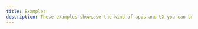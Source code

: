 ```yaml
---
title: Examples
description: These examples showcase the kind of apps and UX you can build with URPC.
---
```


<DemoGrid>
  <DemoCard
    title="UniWeb3 example with Next.js"
    description="A demo app that shows how to use UniWeb3 with Next.js."
    image="/urpc/examples/1.jpg"
    demoUrl="https://github.com/unifi-lab/unify/tree/main/examples/nextjs-pages-router"
    sourceUrl="https://github.com/unifi-lab/unify/tree/main/examples/nextjs-pages-router"
  />
  
  <DemoCard
    title="Hono + URPC"
    description="A demo app that shows how to use Hono with URPC."
    image="/urpc/examples/2.jpg"
    demoUrl="https://github.com/unifi-lab/unify/tree/main/examples/hono-basic"
    sourceUrl="https://github.com/unifi-lab/unify/tree/main/examples/hono-basic"
  />
</DemoGrid>
